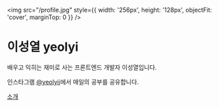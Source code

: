 
<div id="content">

<img
  src="/profile.jpg"
  style={{ width: '256px', height: '128px', objectFit: 'cover', marginTop: 0 }}
/>

# 이성열 yeolyi

배우고 익히는 재미로 사는 프론트엔드 개발자 이성열입니다.

인스타그램 [@yeolyii](https://instagram.com/yeolyii)에서 매일의 공부를 공유합니다.

[소개](./about)

</div>

<ContentEditor id="content" />
